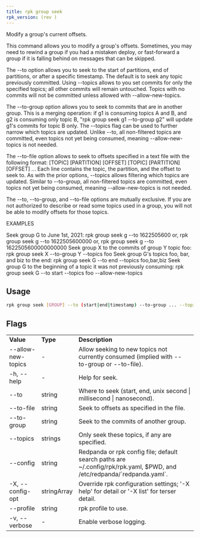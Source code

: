 ```yaml
---
title: rpk group seek
rpk_version: (rev )
---
```


Modify a group's current offsets.

This command allows you to modify a group's offsets. Sometimes, you may need to
rewind a group if you had a mistaken deploy, or fast-forward a group if it is
falling behind on messages that can be skipped.

The --to option allows you to seek to the start of partitions, end of
partitions, or after a specific timestamp. The default is to seek any topic
previously committed. Using --topics allows to you set commits for only the
specified topics; all other commits will remain untouched. Topics with no
commits will not be committed unless allowed with --allow-new-topics.

The --to-group option allows you to seek to commits that are in another group.
This is a merging operation: if g1 is consuming topics A and B, and g2 is
consuming only topic B, "rpk group seek g1 --to-group g2" will update g1's
commits for topic B only. The --topics flag can be used to further narrow which
topics are updated. Unlike --to, all non-filtered topics are committed, even
topics not yet being consumed, meaning --allow-new-topics is not needed.

The --to-file option allows to seek to offsets specified in a text file with
the following format:
[TOPIC] [PARTITION] [OFFSET]
[TOPIC] [PARTITION] [OFFSET]
...
Each line contains the topic, the partition, and the offset to seek to. As with
the prior options, --topics allows filtering which topics are updated. Similar
to --to-group, all non-filtered topics are committed, even topics not yet being
consumed, meaning --allow-new-topics is not needed.

The --to, --to-group, and --to-file options are mutually exclusive. If you are
not authorized to describe or read some topics used in a group, you will not be
able to modify offsets for those topics.

EXAMPLES

Seek group G to June 1st, 2021:
rpk group seek g --to 1622505600
or, rpk group seek g --to 1622505600000
or, rpk group seek g --to 1622505600000000000
Seek group X to the commits of group Y topic foo:
rpk group seek X --to-group Y --topics foo
Seek group G's topics foo, bar, and biz to the end:
rpk group seek G --to end --topics foo,bar,biz
Seek group G to the beginning of a topic it was not previously consuming:
rpk group seek G --to start --topics foo --allow-new-topics

## Usage

```bash
rpk group seek [GROUP] --to (start|end|timestamp) --to-group ... --topics ... [flags]
```

## Flags

<table>
  <tbody>
    <tr>
      <td>
        <strong>Value</strong>
      </td>
      <td>
        <strong>Type</strong>
      </td>
      <td>
        <strong>Description</strong>
      </td>
    </tr>
    <tr>
      <td>--allow-new-topics</td>
      <td>-</td>
      <td>
        Allow seeking to new topics not currently consumed (implied with
        --to-group or --to-file).
      </td>
    </tr>
    <tr>
      <td>-h, --help</td>
      <td>-</td>
      <td>Help for seek.</td>
    </tr>
    <tr>
      <td>--to</td>
      <td>string</td>
      <td>
        Where to seek (start, end, unix second | millisecond | nanosecond).
      </td>
    </tr>
    <tr>
      <td>--to-file</td>
      <td>string</td>
      <td>Seek to offsets as specified in the file.</td>
    </tr>
    <tr>
      <td>--to-group</td>
      <td>string</td>
      <td>Seek to the commits of another group.</td>
    </tr>
    <tr>
      <td>--topics</td>
      <td>strings</td>
      <td>Only seek these topics, if any are specified.</td>
    </tr>
    <tr>
      <td>--config</td>
      <td>string</td>
      <td>
        Redpanda or rpk config file; default search paths are
        ~/.config/rpk/rpk.yaml, $PWD, and /etc/redpanda/`redpanda.yaml`.
      </td>
    </tr>
    <tr>
      <td>-X, --config-opt</td>
      <td>stringArray</td>
      <td>
        Override rpk configuration settings; '-X help' for detail or '-X list'
        for terser detail.
      </td>
    </tr>
    <tr>
      <td>--profile</td>
      <td>string</td>
      <td>rpk profile to use.</td>
    </tr>
    <tr>
      <td>-v, --verbose</td>
      <td>-</td>
      <td>Enable verbose logging.</td>
    </tr>
  </tbody>
</table>
